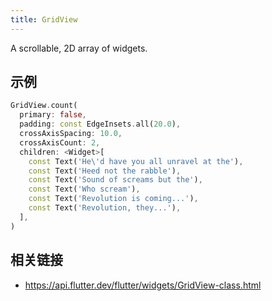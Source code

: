 ```yaml
---
title: GridView
---
```


A scrollable, 2D array of widgets.

## 示例

```dart liveslice=GridView mockup=iPhone7
GridView.count(
  primary: false,
  padding: const EdgeInsets.all(20.0),
  crossAxisSpacing: 10.0,
  crossAxisCount: 2,
  children: <Widget>[
    const Text('He\'d have you all unravel at the'),
    const Text('Heed not the rabble'),
    const Text('Sound of screams but the'),
    const Text('Who scream'),
    const Text('Revolution is coming...'),
    const Text('Revolution, they...'),
  ],
)
```

## 相关链接

- https://api.flutter.dev/flutter/widgets/GridView-class.html
